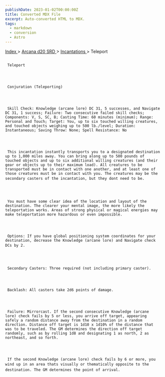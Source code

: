```yaml
---
publishDate: 2023-01-02T00:00:00Z
title: Converted MDX File
excerpt: Auto-converted HTML to MDX.
tags:
  - markdown
  - conversion
  - Astro
---
```







[
      Index
     ](-index)
     >
     [
      Arcana d20 SRD
     ](arcana-d20-srd-index)
     >
     [
      Incantations
     ](arcana-d20-srd-incantations-index)
     > Teleport
    





## 
     Teleport
    



     Conjuration (Teleporting)
    



     Skill Check: Knowledge (arcane lore) DC 31, 5 successes, and Navigate DC 31, 1 success; Failure: Two consecutive failed skill checks; Components: V, S, SC, B; Casting Time: 60 minutes (minimum); Range: Personal and Touch; Target: You, up to six touched willing creatures, and touched objects weighing up to 500 lb./level; Duration: Instantaneous; Saving Throw: None; Spell Resistance: No
    



     This incantation instantly transports you to a designated destination up to 1,000 miles away. You can bring along up to 500 pounds of touched objects and up to six additional willing creatures (and their gear or objects up to their maximum load). All creatures to be transported must be in contact with one another, and at least one of those creatures must be in contact with you. The creatures may be the secondary casters of the incantation, but they dont need to be.
    



     You must have some clear idea of the location and layout of the destination. The clearer your mental image, the more likely the teleportation works. Areas of strong physical or magical energies may make teleportation more hazardous or even impossible.
    



     Options: If you have global positioning system coordinates for your destination, decrease the Knowledge (arcane lore) and Navigate check DCs by 2.
    



     Secondary Casters: Three required (not including primary caster).
    



     Backlash: All casters take 2d6 points of damage.
    



     Failure: Mirrorcast. If the second consecutive Knowledge (arcane lore) check fails by 5 or less, you arrive off target, appearing safely a random distance away from the destination in a random direction. Distance off target is 1d10 x 1d10% of the distance that was to be traveled. The GM determines the direction off target randomly, such as by rolling 1d8 and designating 1 as north, 2 as northeast, and so forth.
    



     If the second Knowledge (arcane lore) check fails by 6 or more, you wind up in an area thats visually or thematically opposite to the destination. The GM determines the point of arrival.
    




